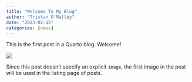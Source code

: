 ```yaml
---
title: "Welcome To My Blog"
author: "Tristan O'Malley"
date: "2023-02-15"
categories: [news]
---
```


This is the first post in a Quarto blog. Welcome!

![](thumbnail.jpg)

Since this post doesn't specify an explicit `image`, the first image in the post will be used in the listing page of posts.
